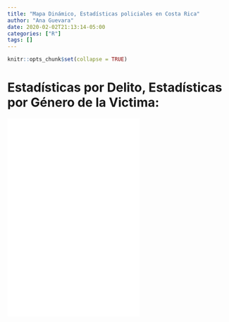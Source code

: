 ```yaml
---
title: "Mapa Dinámico, Estadísticas policiales en Costa Rica"
author: "Ana Guevara"
date: 2020-02-02T21:13:14-05:00
categories: ["R"]
tags: []
---
```


```r
knitr::opts_chunk$set(collapse = TRUE)
```


# Estadísticas por Delito, Estadísticas por Género de la Victima:

<iframe src="file:///C:/Users/anagu/OneDrive/Documentos/TEC/SemestreII2020/SIG/sig-proyecto2-ChesGuev99/mapa1.html" height="450" frameborder="0" style="border:0" allowfullscreen></iframe>